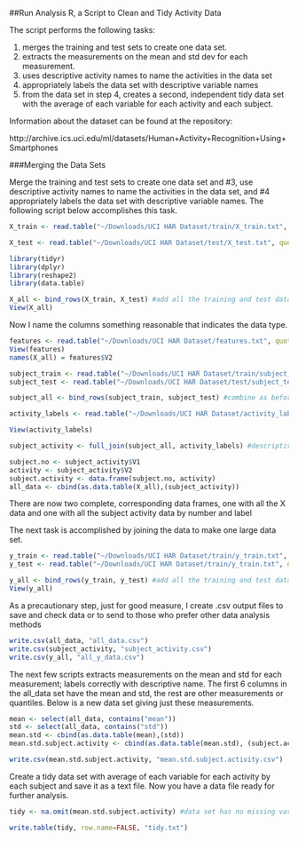 ##Run Analysis R, a Script to Clean and Tidy Activity Data

The script performs the following tasks: 

1. merges the training and test sets to create one data set.
2. extracts the measurements on the mean and std dev for each measurement.
3. uses descriptive activity names to name the activities in the data set
4. appropriately labels the data set with descriptive variable names
5. from the data set in step 4, creates a second, independent tidy data set with the average of each variable for each activity and each subject.

Information about the dataset can be found at the repository:

http://archive.ics.uci.edu/ml/datasets/Human+Activity+Recognition+Using+Smartphones

###Merging the Data Sets

Merge the training and test sets to create one data set and #3, use descriptive activity names to name the activities in the data set, and #4 appropriately labels the data set with descriptive variable names.  The following script below accomplishes this task.

```r
X_train <- read.table("~/Downloads/UCI HAR Dataset/train/X_train.txt", quote="\"", stringsAsFactors=FALSE)

X_test <- read.table("~/Downloads/UCI HAR Dataset/test/X_test.txt", quote="\"", stringsAsFactors=FALSE)

library(tidyr)
library(dplyr)
library(reshape2)
library(data.table)

X_all <- bind_rows(X_train, X_test) #add all the training and test data together
View(X_all)
```

Now I name the columns something reasonable that indicates the data type.

```r
features <- read.table("~/Downloads/UCI HAR Dataset/features.txt", quote="\"", stringsAsFactors=FALSE)
View(features)
names(X_all) = features$V2

subject_train <- read.table("~/Downloads/UCI HAR Dataset/train/subject_train.txt", quote="\"", stringsAsFactors=FALSE)
subject_test <- read.table("~/Downloads/UCI HAR Dataset/test/subject_test.txt", quote="\"")

subject_all <- bind_rows(subject_train, subject_test) #combine as before in the x train and test sets

activity_labels <- read.table("~/Downloads/UCI HAR Dataset/activity_labels.txt", quote="\"", stringsAsFactors=FALSE)

View(activity_labels)

subject_activity <- full_join(subject_all, activity_labels) #descriptive activity names for all the activities in the data set on each subject

subject.no <- subject_activity$V1
activity <- subject_activity$V2
subject.activity <- data.frame(subject.no, activity)
all_data <- cbind(as.data.table(X_all),(subject_activity))
```

There are now two complete, corresponding data frames, one with all the X data and one with all the subject activity data by number and label

The next task is accomplished by joining the data to make one large data set.

```r
y_train <- read.table("~/Downloads/UCI HAR Dataset/train/y_train.txt", quote="\"", stringsAsFactors=FALSE)
y_test <- read.table("~/Downloads/UCI HAR Dataset/train/y_train.txt", quote="\"", stringsAsFactors=FALSE)

y_all <- bind_rows(y_train, y_test) #add all the training and test data together
View(y_all)
```

As a precautionary step, just for good measure, I create .csv output files to save and check data or to send to those who prefer other data analysis methods

```r
write.csv(all_data, "all_data.csv")
write.csv(subject_activity, "subject_activity.csv")
write.csv(y_all, "all_y_data.csv")
```

The next few scripts extracts measurements on the mean and std for each measurement; labels correctly with descriptive name. The first 6 columns in the all_data set have the mean and std, the rest are other measurements or quantiles.  Below is a new data set giving just these measurements.


```r
mean <- select(all_data, contains("mean"))
std <- select(all_data, contains("std"))
mean.std <- cbind(as.data.table(mean),(std))
mean.std.subject.activity <- cbind(as.data.table(mean.std), (subject.activity))

write.csv(mean.std.subject.activity, "mean.std.subject.activity.csv")
```

Create a tidy data set with average of each variable for each activity by each subject and save it as a text file.  Now you have a data file ready for further analysis.

```r
tidy <- na.omit(mean.std.subject.activity) #data set has no missing variables and contains all the means (averages) and std for each subject by activity in which they participated

write.table(tidy, row.name=FALSE, "tidy.txt")
```


